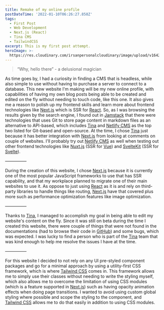 ```yaml
---
title: Remake of my online profile
postDateTime: '2022-01-10T06:26:27.858Z'
tags:
  - First Post
  - Web Development
  - Next.js (React)
  - Tina CMS
  - TailwindCSS
excerpt: This is my first post attempt.
heroImage: >-
  https://res.cloudinary.com/irsanpersonalcloudinary/image/upload/v1642570847/pulse_y6yygf.jpg
---
```


> “Why, hello there” - a delusional magician

As time goes by, I had a curiosity in finding a CMS that is headless, while also simple to use without having to purchase a server to connect to a database. This new website I'm making will be my new online profile, with capabilities of having my own blog posts being able to be created and edited on the fly without needing to touch code, like this one. It also gives me a reason to polish up my frontend skills and learn more about frontend technologies like [Next.js](https://nextjs.org/) which is SSR for [React](https://reactjs.org/). So, as I was browsing the results given by the search engine, I found out in [Jamstack](https://jamstack.org/headless-cms/) that there were technologies that uses Git to store page content in markdown files as an alternative to API-based, which includes [Tina](https://tina.io/) and [Netlify CMS](https://www.netlifycms.org/) as the top two listed for Git-based and open-source. At the time, I chose [Tina](https://tina.io/) just because it has better integration with [Next.js](https://nextjs.org/) from looking at comments on couple of websites. I'll probably try out [Netlify CMS](https://www.netlifycms.org/) as well when testing out other frontend technologies like [Nuxt.js](https://v3.nuxtjs.org/) (SSR for [Vue](https://v3.vuejs.org/)) and [SvelteKit](https://kit.svelte.dev/) (SSR for [Svelte](https://svelte.dev/)).

—————

During the creation of this website, I chose [Next.js](https://nextjs.org/) because it is currently one of the most popular JavaScript frameworks to use that has SSR capability, and that my workplace planned to migrate one of their main websites to use it. As oppose to just using [React](https://reactjs.org/) as it is and rely on third-party libraries to handle things like routing, [Next.js](https://nextjs.org/) have that covered plus more such as performance optimization features like image optimization.

—————

Thanks to [Tina](https://tina.io/), I managed to accomplish my goal in being able to edit my website's content on the fly. Since it was still on beta during the time I created this website, there were couple of things that were not found in the documentations (had to browse their code in [GitHub](https://github.com/tinacms/tinacms)) and some bugs, which was expected. I was lucky to find a person who is part of the [Tina](https://tina.io/) team that was kind enough to help me resolve the issues I have at the time.

—————

For this website I decided to not rely on any UI pre-styled component packages and go for a minimal approach by using a utility-first CSS framework, which is where [Tailwind CSS](https://tailwindcss.com/) comes in. This framework allows me to simply use their classes without needing to write the styling myself, which also allows me to overcome the limitation of using CSS modules (which is a feature supported in [Next.js](https://nextjs.org/)) such as having opacity animation effects when doing page transitions. I wanted to avoid using custom global styling where possible and scope the styling to the component, and [Tailwind CSS](https://tailwindcss.com/) allows me to do that easily in addition to using CSS modules.
